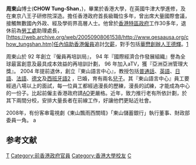 {{Expand |time=2008-01-11T05:41:28+00:00 }}<!-- 本调用由 {{subst:Expand/auto}} 自动产生。 -->

'''周東山'''博士('''CHOW Tung-Shan'''，{{bd|1945年|2月28日}})，畢業於香港大學，在英國牛津大學進修，及在東京八王子研修院深造。擔任香港政府首長級職位多年，曾出席大量國際會議，接觸無數國內外政、經及學術界高層人士。他曾於[[香港特區政府|香港特區政府]]工作30多年，退休前為[[勞工處|勞工處]]助理處長，[https://web.archive.org/web/20050908061538/http://www.qesaausa.org/chow_tungshan.htm]任內協助[[香港|香港]][[僱員|僱員]]追討[[欠薪|欠薪]]，對手包括[[華懋|華懋]][[創辦人|創辦人]][[王德輝|王德輝]]。[http://the-sun.on.cc/channels/news/20070408/20070408023801_0000.html]{{Wayback|url=http://the-sun.on.cc/channels/news/20070408/20070408023801_0000.html |date=20150717031853 }}

周東山於 92 年創立『僱員再培訓局』， 94 年『國際經濟合作發展組織』譽為全球最富創意及最具成本效益的再培訓計劃， 96 年加入aTV，獲『亞洲亞洲管理大獎』。 2004 年提前退休，創立『東山語言中心』，教授包括[[普通話|普通話]]、[[英語|英語]]、[[日語|日語]]、[[法語|法語]]、[[德文|德文]]及[[西班牙語|西班牙語]][https://web.archive.org/web/20071213024241/http://hk.news.yahoo.com/071204/60/2kpxt.html] ，已婚，育有兩名[[兒子|兒子]]。其『東山語言中心』員工要經過八場以上的面試，每一位員工都經過漫長的歷練，漫長的試練，才能成為中心的一份子。比起前僱主香港政府請[[AO|AO]]更嚴格。近年，致力推行老有所依計劃，於其下兩間分校，安排大量長者在前線工作，好讓他們更貼近社會。

2008年，有份客串電視劇《東山飄雨西關晴》「東山儲蓄銀行」執行董事、財政部委員一角。
a

==参考文献==
<div class="references-small">
<references />
</div>

[[Category:周姓|T]]
[[Category:前香港政府官員|Category:前香港政府官員]]
[[Category:香港大學校友|Category:香港大學校友]]
[[Category:牛津大學校友|C]]